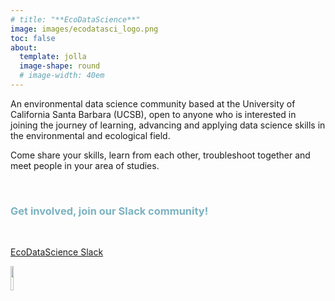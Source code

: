 ```yaml
---
# title: "**EcoDataScience**"
image: images/ecodatasci_logo.png
toc: false
about:
  template: jolla
  image-shape: round
  # image-width: 40em
---
```


An environmental data science community based at the University of California Santa Barbara (UCSB), open to anyone who is interested in joining the journey of learning, advancing and applying data science skills in the environmental and ecological field.

Come share your skills, learn from each other, troubleshoot together and meet people in your area of studies.

<br>


<h3 style="color:#7bb2c1;">**Get involved, join our Slack community!**</h3>

<br>


[EcoDataScience Slack](https://join.slack.com/t/ecodatascience/shared_invite/enQtNTE1MjAxMTU2NjQwLTZmYjQ5OGIyNjM0YTM4ZDhiMTA2Njc1Mjg2YjFlYWEwZDhlNjJmMTE3MzI2ZmM4ZTJhYTczNmZhYjk3YTI5NjU){.btn .btn-outline-primary .btn role="button" data-toggle="tooltip" title="Join"}

![](images/slack-logo.png){width=10%}



<!-- <h3 style="color:#7bb2c1;">**LET'S WORK TOGETHER**</h3> -->


<br>

<!--
<br>
::: {layout-ncol=3}


![<font size="3">Sharing Skills</font> ](images/skill-sharing-icon.png){width=10%}

![<font size="3">Co-Working</font>](images/co-working-icon.png){width=10%}

![<font size="3">Building Community</font>](images/community-building-icon.png){width=10%}

:::

-->






